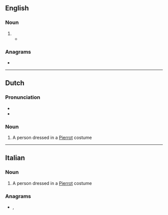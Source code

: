 {{also|Pierrot|Pièrrot}}
==English==

===Noun===
{{en-noun}}

# {{alternative form of|Pierrot|lang=en}}
#* {{quote-journal|lang=en|date=June 3, 2009|author=Claudia La Rocco|title=With Each Youthful Step, Discoveries and Transformations|work=New York Times|url=http://www.nytimes.com/2009/06/03/arts/dance/03school.html
|passage=Then came the very young, in the “Ballabile des Enfants” from “Harlequinade,” a colorful, confectionary swirl of polichinelles, '''pierrots''' and scaramouches, set to Riccardo Drigo.}}

===Anagrams===
* {{anagrams|en|a=eioprrt|preriot|pretoir}}

----

==Dutch==

===Pronunciation===
* {{audio|Nl-pierrot.ogg|Audio|lang=nl}}
* {{hyphenation|pier|rot|lang=nl}}

===Noun===
{{nl-noun|m|-s|pierrotje}}

# A person dressed in a [[Pierrot]] costume

----

==Italian==

===Noun===
{{head|it|noun|g=m|invariable}}

# A person dressed in a [[Pierrot]] costume

===Anagrams===
* {{l|it|pretori}}, {{l|it|riporte}}
